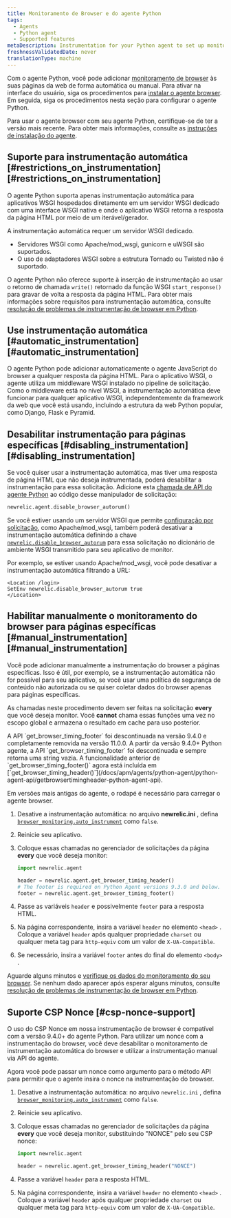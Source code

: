 ```yaml
---
title: Monitoramento de Browser e do agente Python
tags:
  - Agents
  - Python agent
  - Supported features
metaDescription: Instrumentation for your Python agent to set up monitoring with browser instrumentation.
freshnessValidatedDate: never
translationType: machine
---
```


Com o agente Python, você pode adicionar [monitoramento de browser](/docs/browser/new-relic-browser/getting-started/introduction-new-relic-browser) às suas páginas da web de forma automática ou manual. Para ativar <InlinePopover type="browser" />na interface do usuário, siga os procedimentos para [instalar o agente browser](/docs/browser/new-relic-browser/installation/install-new-relic-browser-agent). Em seguida, siga os procedimentos nesta seção para configurar o agente Python.

Para usar o agente browser com seu agente Python, certifique-se de ter a versão mais recente. Para obter mais informações, consulte as [instruções de instalação do agente](/docs/agents/python-agent/installation-and-configuration/python-agent-installation).

## Suporte para instrumentação automática [#restrictions\_on\_instrumentation][#restrictions_on_instrumentation]

O agente Python suporta apenas instrumentação automática para aplicativos WSGI hospedados diretamente em um servidor WSGI dedicado com uma interface WSGI nativa e onde o aplicativo WSGI retorna a resposta da página HTML por meio de um iterável/gerador.

A instrumentação automática requer um servidor WSGI dedicado.

* Servidores WSGI como Apache/mod\_wsgi, gunicorn e uWSGI são suportados.
* O uso de adaptadores WSGI sobre a estrutura Tornado ou Twisted não é suportado.

O agente Python não oferece suporte à inserção de instrumentação ao usar o retorno de chamada `write()` retornado da função WSGI `start_response()` para gravar de volta a resposta da página HTML. Para obter mais informações sobre requisitos para instrumentação automática, consulte [resolução de problemas de instrumentação de browser em Python](/docs/agents/python-agent/troubleshooting/troubleshooting-page-load-timing-python).

## Use instrumentação automática [#automatic\_instrumentation][#automatic_instrumentation]

O agente Python pode adicionar automaticamente o agente JavaScript do browser a qualquer resposta da página HTML. Para o aplicativo WSGI, o agente utiliza um middleware WSGI instalado no pipeline de solicitação. Como o middleware está no nível WSGI, a instrumentação automática deve funcionar para qualquer aplicativo WSGI, independentemente da framework da web que você está usando, incluindo a estrutura da web Python popular, como Django, Flask e Pyramid.

## Desabilitar instrumentação para páginas específicas [#disabling\_instrumentation][#disabling_instrumentation]

Se você quiser usar a instrumentação automática, mas tiver uma resposta de página HTML que não deseja instrumentada, poderá desabilitar a instrumentação para essa solicitação. Adicione esta [chamada de API do agente Python](/docs/agents/python-agent/installation-configuration/python-agent-configuration#disable_browser_autorum) ao código desse manipulador de solicitação:

```py
newrelic.agent.disable_browser_autorum()
```

Se você estiver usando um servidor WSGI que permite [configuração por solicitação](/docs/agents/python-agent/installation-configuration/python-agent-configuration#per-request-configuration), como Apache/mod\_wsgi, também poderá desativar a instrumentação automática definindo a chave [`newrelic.disable_browser_autorum`](/docs/agents/python-agent/installation-configuration/python-agent-configuration#disable_browser_autorum) para essa solicitação no dicionário de ambiente WSGI transmitido para seu aplicativo de monitor.

Por exemplo, se estiver usando Apache/mod\_wsgi, você pode desativar a instrumentação automática filtrando a URL:

```apacheconf
<Location /login>
SetEnv newrelic.disable_browser_autorum true
</Location>
```

## Habilitar manualmente o monitoramento do browser para páginas específicas [#manual\_instrumentation][#manual_instrumentation]

Você pode adicionar manualmente a instrumentação do browser a páginas específicas. Isso é útil, por exemplo, se a instrumentação automática não for possível para seu aplicativo, se você usar uma política de segurança de conteúdo não autorizada ou se quiser coletar dados do browser apenas para páginas específicas.

As chamadas neste procedimento devem ser feitas na solicitação <DNT>**every**</DNT> que você deseja monitor. Você <DNT>**cannot**</DNT> chama essas funções uma vez no escopo global e armazena o resultado em cache para uso posterior.

<Callout variant="caution">
  A API `get_browser_timing_footer` foi descontinuada na versão 9.4.0 e completamente removida na versão 11.0.0.
</Callout>

<Callout variant="important">
  A partir da versão 9.4.0+ Python agente, a API `get_browser_timing_footer` foi descontinuada e sempre retorna uma string vazia. A funcionalidade anterior de `get_browser_timing_footer()` agora está incluída em [`get_browser_timing_header()`](/docs/apm/agents/python-agent/python-agent-api/getbrowsertimingheader-python-agent-api).

  Em versões mais antigas do agente, o rodapé é necessário para carregar o agente browser.
</Callout>

1. Desative a instrumentação automática: no arquivo <DNT>**newrelic.ini**</DNT> , defina [`browser_monitoring.auto_instrument`](/docs/agents/python-agent/installation-configuration/python-agent-configuration#browser-auto) como `false`.

2. Reinicie seu aplicativo.

3. Coloque essas chamadas no gerenciador de solicitações da página <DNT>**every**</DNT> que você deseja monitor:

   ```py
   import newrelic.agent

   header = newrelic.agent.get_browser_timing_header()
   # The footer is required on Python Agent versions 9.3.0 and below.
   footer = newrelic.agent.get_browser_timing_footer()
   ```

4. Passe as variáveis `header` e possivelmente `footer` para a resposta HTML.

5. Na página correspondente, insira a variável `header` no elemento `<head>` . Coloque a variável `header` após qualquer propriedade `charset` ou qualquer meta tag para `http-equiv` com um valor de `X-UA-Compatible`.

6. Se necessário, insira a variável `footer` antes do final do elemento `<body>` .

Aguarde alguns minutos e [verifique os dados do monitoramento do seu browser](/docs/browser/new-relic-browser/getting-started/browser-overview-website-performance-glance). Se nenhum dado aparecer após esperar alguns minutos, consulte [resolução de problemas de instrumentação de browser em Python](/docs/agents/python-agent/troubleshooting/troubleshooting-page-load-timing-python).

## Suporte CSP Nonce [#csp-nonce-support]

O uso do CSP Nonce em nossa instrumentação de browser é compatível com a versão 9.4.0+ do agente Python. Para utilizar um nonce com a instrumentação do browser, você deve desabilitar o monitoramento de instrumentação automática do browser e utilizar a instrumentação manual via API do agente.

Agora você pode passar um nonce como argumento para o método API para permitir que o agente insira o nonce na instrumentação do browser.

1. Desative a instrumentação automática: no arquivo `newrelic.ini` , defina [`browser_monitoring.auto_instrument`](/docs/agents/python-agent/installation-configuration/python-agent-configuration#browser-auto) como `false`.

2. Reinicie seu aplicativo.

3. Coloque essas chamadas no gerenciador de solicitações da página <DNT>**every**</DNT> que você deseja monitor, substituindo &quot;NONCE&quot; pelo seu CSP nonce:

   ```py
   import newrelic.agent

   header = newrelic.agent.get_browser_timing_header("NONCE")
   ```

4. Passe a variável `header` para a resposta HTML.

5. Na página correspondente, insira a variável `header` no elemento `<head>` . Coloque a variável `header` após qualquer propriedade `charset` ou qualquer meta tag para `http-equiv` com um valor de `X-UA-Compatible`.